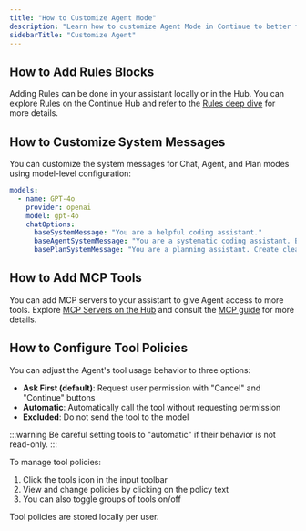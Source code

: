 ```yaml
---
title: "How to Customize Agent Mode"
description: "Learn how to customize Agent Mode in Continue to better fit your workflow and coding style."
sidebarTitle: "Customize Agent"
---
```


## How to Add Rules Blocks

Adding Rules can be done in your assistant locally or in the Hub. You can explore Rules on the Continue Hub and refer to the [Rules deep dive](/customize/deep-dives/rules) for more details.

## How to Customize System Messages

You can customize the system messages for Chat, Agent, and Plan modes using model-level configuration:

```yaml
models:
  - name: GPT-4o
    provider: openai
    model: gpt-4o
    chatOptions:
      baseSystemMessage: "You are a helpful coding assistant."
      baseAgentSystemMessage: "You are a systematic coding assistant. Break down problems methodically."
      basePlanSystemMessage: "You are a planning assistant. Create clear, actionable steps."
```

## How to Add MCP Tools

You can add MCP servers to your assistant to give Agent access to more tools. Explore [MCP Servers on the Hub](https://hub.continue.dev) and consult the [MCP guide](/customize/deep-dives/mcp) for more details.

## How to Configure Tool Policies

You can adjust the Agent's tool usage behavior to three options:

- **Ask First (default)**: Request user permission with "Cancel" and "Continue" buttons
- **Automatic**: Automatically call the tool without requesting permission
- **Excluded**: Do not send the tool to the model

:::warning
Be careful setting tools to "automatic" if their behavior is not read-only.
:::

To manage tool policies:

1. Click the tools icon in the input toolbar
2. View and change policies by clicking on the policy text
3. You can also toggle groups of tools on/off

Tool policies are stored locally per user.
